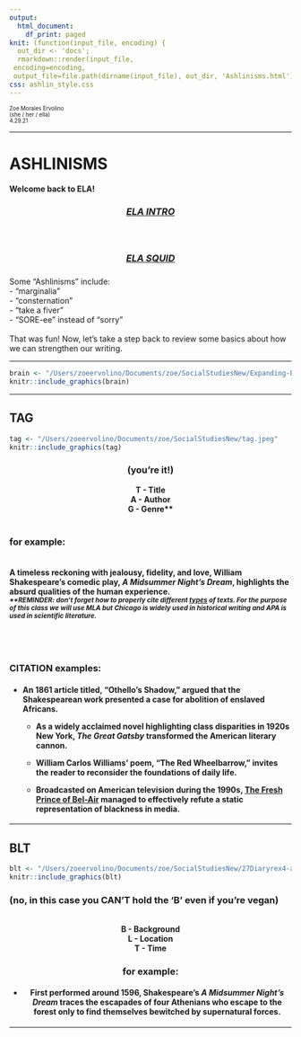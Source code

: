 ```yaml
---
output:
  html_document:
    df_print: paged
knit: (function(input_file, encoding) {
  out_dir <- 'docs';
  rmarkdown::render(input_file,
 encoding=encoding,
 output_file=file.path(dirname(input_file), out_dir, 'Ashlinisms.html'))})
css: ashlin_style.css
---
```

<style type="text/css">
.main-container {
  max-width: 1800px;
  margin-left: auto;
  margin-right: auto;
    background-color:HoneyDew;
    	cursor: url('/Users/zoeervolino/Documents/zoe/SocialStudiesNew/Strawberry normal select.cur'), default;
}
</style>

<p style="text-align:left">
<small><small>Zoe Morales Ervolino 
<br>
(she / her / ella)
<br>
4.29.21</small></small></p>

<hr>

<h1>ASHLINISMS</h1>

<b>Welcome back to ELA!</b>

<a href="intro.html"><center><i><h3>ELA INTRO</i><h3></center></a>
<br>
<a href="squid.html"><center><i><h3>ELA SQUID</i><h3></center></a>

 
Some "Ashlinisms" include: 
<br>
- "marginalia"
<br>
- "consternation"
<br>
- "take a fiver"
<br>
- "SORE-ee" instead of "sorry"
<br>
<br>
That was fun! Now, let's take a step back to review some basics about how we can strengthen our writing.

<hr>

```r

brain <- "/Users/zoeervolino/Documents/zoe/SocialStudiesNew/Expanding-Brain.jpeg"
knitr::include_graphics(brain)

```
<hr>

<h2>TAG</h2>
```r

tag <- "/Users/zoeervolino/Documents/zoe/SocialStudiesNew/tag.jpeg"
knitr::include_graphics(tag)

```
<center>
<h3>(you're it!)</h3>
</center>
<center>
<b>T - Title
</center>
<center>
A - Author
</center>
<center>
G - Genre**</b>
</center>

<br>
<h3>for example:</h3>

<h4><br>
A timeless reckoning with jealousy, fidelity, and love, William Shakespeare's comedic play, <i>A Midsummer Night's Dream</i>, highlights the absurd qualities of the human experience.
<br>
<i><small>**REMINDER: don't forget how to properly cite different <u>types</u> of texts. For the purpose of this class we will use MLA but Chicago is widely used in historical writing and APA is used in scientific literature.</i></small></h4>

<br>
<br>
<h3>CITATION examples:</h3>
<h4> 
  - An 1861 article titled, "Othello's Shadow," argued that the Shakespearean work presented a case for abolition of enslaved Africans.
  
  
  - As a widely acclaimed novel highlighting class disparities in 1920s New York, <i>The Great Gatsby</i> transformed the American literary  cannon.
  
  
  - William Carlos Williams' poem, "The Red Wheelbarrow," invites the reader to reconsider the foundations of daily life.
  
  
  - Broadcasted on American television during the 1990s, <u>The Fresh Prince of Bel-Air</u> managed to effectively refute a static representation of blackness in media.</h4>

<hr>

<h2>BLT</h2>
```r

blt <- "/Users/zoeervolino/Documents/zoe/SocialStudiesNew/27Diaryrex4-articleLarge.jpeg"
knitr::include_graphics(blt)

```
<h3>(no, in this case you CAN'T hold the 'B' even if you're vegan)</h3>
<br>
<center>
<b>B - Background
</center>
<center>
L - Location
</center>
<center>
T - Time</b>
</center>
<center>
<h3>for example:</h3>
</center>
<center>
<h4>- First performed around 1596, Shakespeare's <i>A Midsummer Night's Dream</i> traces the escapades of four Athenians who escape to the forest only to find themselves bewitched by supernatural forces.</h4>
</center>
<hr>
<br>


